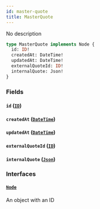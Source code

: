 ```yaml
---
id: master-quote
title: MasterQuote
---
```


No description

```graphql
type MasterQuote implements Node {
  id: ID!
  createdAt: DateTime!
  updatedAt: DateTime!
  externalQuoteId: ID!
  internalQuote: Json!
}
```

### Fields

#### `id` ([`ID`](../../order-view-service/scalars/id))

#### `createdAt` ([`DateTime`](../../order-view-service/scalars/date-time))

#### `updatedAt` ([`DateTime`](../../order-view-service/scalars/date-time))

#### `externalQuoteId` ([`ID`](../../order-view-service/scalars/id))

#### `internalQuote` ([`Json`](../../order-view-service/scalars/json))

### Interfaces

#### [`Node`](../../order-view-service/interfaces/node)

An object with an ID
